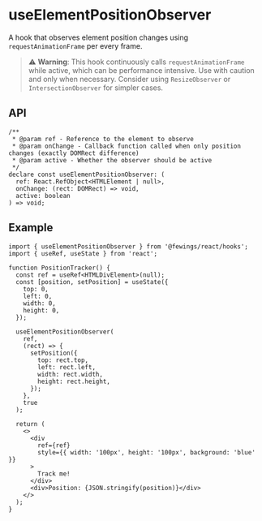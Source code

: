 # useElementPositionObserver

A hook that observes element position changes using `requestAnimationFrame` per every frame.

> ⚠️ **Warning**: This hook continuously calls `requestAnimationFrame` while active,
> which can be performance intensive. Use with caution and only when necessary.
> Consider using `ResizeObserver` or `IntersectionObserver` for simpler cases.

## API

```tsx
/**
 * @param ref - Reference to the element to observe
 * @param onChange - Callback function called when only position changes (exactly DOMRect difference)
 * @param active - Whether the observer should be active
 */
declare const useElementPositionObserver: (
  ref: React.RefObject<HTMLElement | null>,
  onChange: (rect: DOMRect) => void,
  active: boolean
) => void;
```

## Example

```tsx
import { useElementPositionObserver } from '@fewings/react/hooks';
import { useRef, useState } from 'react';

function PositionTracker() {
  const ref = useRef<HTMLDivElement>(null);
  const [position, setPosition] = useState({
    top: 0,
    left: 0,
    width: 0,
    height: 0,
  });

  useElementPositionObserver(
    ref,
    (rect) => {
      setPosition({
        top: rect.top,
        left: rect.left,
        width: rect.width,
        height: rect.height,
      });
    },
    true
  );

  return (
    <>
      <div
        ref={ref}
        style={{ width: '100px', height: '100px', background: 'blue' }}
      >
        Track me!
      </div>
      <div>Position: {JSON.stringify(position)}</div>
    </>
  );
}
```

